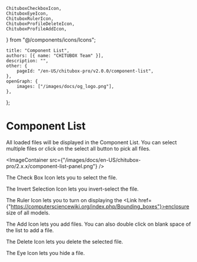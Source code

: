 	ChituboxCheckboxIcon,
	ChituboxEyeIcon,
	ChituboxRulerIcon,
	ChituboxProfileDeleteIcon,
	ChituboxProfileAddIcon,
} from "@/components/icons/Icons";

	title: "Component List",
	authors: [{ name: "CHITUBOX Team" }],
	description: "",
	other: {
		pageId: "/en-US/chitubox-pro/v2.0.0/component-list",
	},
	openGraph: {
		images: ["/images/docs/og_logo.png"],
	},
};

# Component List

All loaded files will be displayed in the Component List. You can select multiple files or click on the select all button to pick all files.

<ImageContainer
	src={"/images/docs/en-US/chitubox-pro/2.x.x/component-list-panel.png"}
/>

The Check Box Icon <ChituboxCheckboxIcon /> lets you to select the file.

The Invert Selection Icon <InvertSelection /> lets you invert-select the file.

The Ruler Icon <ChituboxRulerIcon /> lets you to turn on displaying the <Link href={"https://computersciencewiki.org/index.php/Bounding_boxes"}>enclosure</Link> size of all models.

The Add Icon <ChituboxProfileAddIcon /> lets you add files. You can also double click on blank space of the list to add a file.

The Delete Icon <ChituboxProfileDeleteIcon /> lets you delete the selected file.

The Eye Icon <ChituboxEyeIcon /> lets you hide a file.
